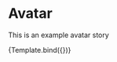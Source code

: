 
<Meta title="Components/Avatar" component={Avatar} />

# Avatar

This is an example avatar story


<Canvas>
  <Story
    name="Default"
    args={{
      name: 'John Doe',
      size: 'scale1200',
      src: 'https://api.adorable.io/avatars/285/10@adorable.io.png',
    }}
  >
    {Template.bind({})}
  </Story>
</Canvas>
